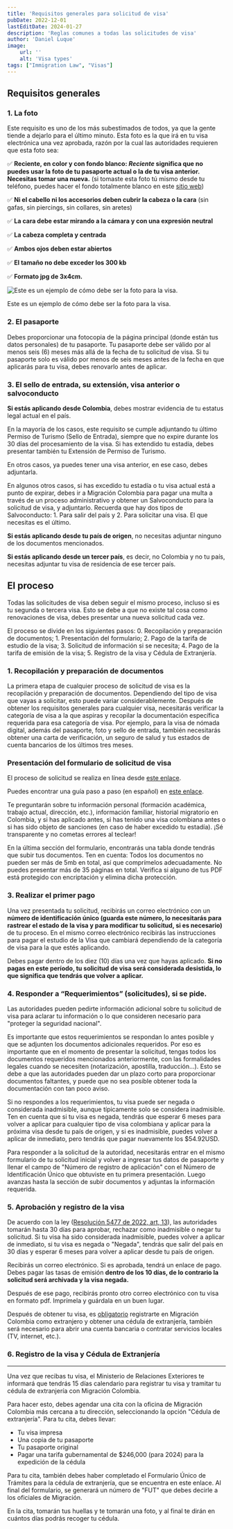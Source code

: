 ```yaml
---
title: 'Requisitos generales para solicitud de visa'
pubDate: 2022-12-01
lastEditDate: 2024-01-27
description: 'Reglas comunes a todas las solicitudes de visa'
author: 'Daniel Luque'
image:
    url: ''
    alt: 'Visa types'
tags: ["Immigration Law", "Visas"]
---
```



## **Requisitos generales**

### **1. La foto**

Este requisito es uno de los más subestimados de todos, ya que la gente tiende a dejarlo para el último minuto. Esta foto es la que irá en tu visa electrónica una vez aprobada, razón por la cual las autoridades requieren que esta foto sea:

✅ **Reciente, en color y con fondo blanco: *Reciente* significa que no puedes usar la foto de tu pasaporte actual o la de tu visa anterior. Necesitas tomar una nueva.** (si tomaste esta foto tú mismo desde tu teléfono, puedes hacer el fondo totalmente blanco en este [sitio web](https://www.remove.bg/es/upload))

✅ **Ni el cabello ni los accesorios deben cubrir la cabeza o la cara** (sin gafas, sin piercings, sin collares, sin aretes)

✅ **La cara debe estar mirando a la cámara y con una expresión neutral**

✅ **La cabeza completa y centrada**

✅ **Ambos ojos deben estar abiertos**

✅ **El tamaño no debe exceder los 300 kb**

✅ **Formato jpg de 3x4cm.**

![Este es un ejemplo de cómo debe ser la foto para la visa.](https://lh3.googleusercontent.com/H54BvMgGknGVHeZGQFZ8OYNEKhsMe8jYKOKU1N5CkO3q8NrZQMAdKyZ7mln-0Kpx-OOXmurwY3qwH1--ioLWGJuHzjGQkIY9jvRYFg59_RU2KDcJVf_r1EFM633i3xCpuVLgw4Cjnhs)

Este es un ejemplo de cómo debe ser la foto para la visa.

### **2. El pasaporte**

Debes proporcionar una fotocopia de la página principal (donde están tus datos personales) de tu pasaporte. Tu pasaporte debe ser válido por al menos seis (6) meses más allá de la fecha de tu solicitud de visa. Si tu pasaporte solo es válido por menos de seis meses antes de la fecha en que aplicarás para tu visa, debes renovarlo antes de aplicar.

### **3. El sello de entrada, su extensión, visa anterior o salvoconducto**

**Si estás aplicando desde Colombia**, debes mostrar evidencia de tu estatus legal actual en el país.

En la mayoría de los casos, este requisito se cumple adjuntando tu último Permiso de Turismo (Sello de Entrada), siempre que no expire durante los 30 días del procesamiento de la visa. Si has extendido tu estadía, debes presentar también tu Extensión de Permiso de Turismo.

En otros casos, ya puedes tener una visa anterior, en ese caso, debes adjuntarla.

En algunos otros casos, si has excedido tu estadía o tu visa actual está a punto de expirar, debes ir a Migración Colombia para pagar una multa a través de un proceso administrativo y obtener un Salvoconducto para la solicitud de visa, y adjuntarlo. Recuerda que hay dos tipos de Salvoconducto: 1. Para salir del país y 2. Para solicitar una visa. El que necesitas es el último.

**Si estás aplicando desde tu país de origen**, no necesitas adjuntar ninguno de los documentos mencionados.

**Si estás aplicando desde un tercer país**, es decir, no Colombia y no tu país, necesitas adjuntar tu visa de residencia de ese tercer país.

## **El proceso**

Todas las solicitudes de visa deben seguir el mismo proceso, incluso si es tu segunda o tercera visa. Esto se debe a que no existe tal cosa como renovaciones de visa, debes presentar una nueva solicitud cada vez.

El proceso se divide en los siguientes pasos: 0. Recopilación y preparación de documentos; 1. Presentación del formulario; 2. Pago de la tarifa de estudio de la visa; 3. Solicitud de información si se necesita; 4. Pago de la tarifa de emisión de la visa; 5. Registro de la visa y Cédula de Extranjería.

### **1. Recopilación y preparación de documentos**

La primera etapa de cualquier proceso de solicitud de visa es la recopilación y preparación de documentos. Dependiendo del tipo de visa que vayas a solicitar, esto puede variar considerablemente. Después de obtener los requisitos generales para cualquier visa, necesitarás verificar la categoría de visa a la que aspiras y recopilar la documentación específica requerida para esa categoría de visa. Por ejemplo, para la visa de nómada digital, además del pasaporte, foto y sello de entrada, también necesitarás obtener una carta de verificación, un seguro de salud y tus estados de cuenta bancarios de los últimos tres meses.

### **Presentación del formulario de solicitud de visa**

El proceso de solicitud se realiza en línea desde [este enlace](https://tramitesmre.cancilleria.gov.co/tramites/enlinea/solicitarVisa.xhtml).

Puedes encontrar una guía paso a paso (en español) en [este enlace](https://www.cancilleria.gov.co/visa-linea).

Te preguntarán sobre tu información personal (formación académica, trabajo actual, dirección, etc.), información familiar, historial migratorio en Colombia, y si has aplicado antes, si has tenido una visa colombiana antes o si has sido objeto de sanciones (en caso de haber excedido tu estadía). ¡Sé transparente y no cometas errores al teclear!

En la última sección del formulario, encontrarás una tabla donde tendrás que subir tus documentos. Ten en cuenta: Todos los documentos no pueden ser más de 5mb en total, así que comprímelos adecuadamente. No puedes presentar más de 35 páginas en total. Verifica si alguno de tus PDF está protegido con encriptación y elimina dicha protección.

### **3. Realizar el primer pago**

Una vez presentada tu solicitud, recibirás un correo electrónico con un **número de identificación único (guarda este número, lo necesitarás para rastrear el estado de la visa y para modificar tu solicitud, si es necesario)** de tu proceso. En el mismo correo electrónico recibirás las instrucciones para pagar el estudio de la Visa que cambiará dependiendo de la categoría de visa para la que estés aplicando.

Debes pagar dentro de los diez (10) días una vez que hayas aplicado. **Si no pagas en este período, tu solicitud de visa será considerada desistida, lo que significa que tendrás que volver a aplicar.**

### **4. Responder a “Requerimientos” (solicitudes), si se pide.**

Las autoridades pueden pedirte información adicional sobre tu solicitud de visa para aclarar tu información o lo que consideren necesario para "proteger la seguridad nacional".

Es importante que estos requerimientos se respondan lo antes posible y que se adjunten los documentos adicionales requeridos. Por eso es importante que en el momento de presentar la solicitud, tengas todos los documentos requeridos mencionados anteriormente, con las formalidades legales cuando se necesiten (notarización, apostilla, traducción...). Esto se debe a que las autoridades pueden dar un plazo corto para proporcionar documentos faltantes, y puede que no sea posible obtener toda la documentación con tan poco aviso.

Si no respondes a los requerimientos, tu visa puede ser negada o considerada inadmisible, aunque típicamente solo se considera inadmisible. Ten en cuenta que si tu visa es negada, tendrás que esperar 6 meses para volver a aplicar para cualquier tipo de visa colombiana y aplicar para la próxima visa desde tu país de origen, y si es inadmisible, puedes volver a aplicar de inmediato, pero tendrás que pagar nuevamente los $54.92USD.

Para responder a la solicitud de la autoridad, necesitarás entrar en el mismo formulario de tu solicitud inicial y volver a ingresar tus datos de pasaporte y llenar el campo de "Número de registro de aplicación" con el Número de Identificación Único que obtuviste en tu primera presentación. Luego avanzas hasta la sección de subir documentos y adjuntas la información requerida.

### **5. Aprobación y registro de la visa**

De acuerdo con la ley ([Resolución 5477 de 2022, art, 13](https://www.cancilleria.gov.co/sites/default/files/Normograma/docs/resolucion_minrelaciones_5477_2022.htm#13)), las autoridades tomarán hasta 30 días para aprobar, rechazar como inadmisible o negar tu solicitud. Si tu visa ha sido considerada inadmisible, puedes volver a aplicar de inmediato, si tu visa es negada o "Negada", tendrás que salir del país en 30 días y esperar 6 meses para volver a aplicar desde tu país de origen.

Recibirás un correo electrónico. Si es aprobada, tendrá un enlace de pago. Debes pagar las tasas de emisión **dentro de los 10 días, de lo contrario la solicitud será archivada y la visa negada.**

Después de ese pago, recibirás pronto otro correo electrónico con tu visa en formato pdf. Imprímela y guárdala en un buen lugar.

Después de obtener tu visa, es [obligatorio](https://www.cancilleria.gov.co/sites/default/files/Normograma/docs/resolucion_minrelaciones_5477_2022.htm#118) registrarte en Migración Colombia como extranjero y obtener una cédula de extranjería, también será necesario para abrir una cuenta bancaria o contratar servicios locales (TV, internet, etc.).

### **6. Registro de la visa y Cédula de Extranjería**

---

Una vez que recibas tu visa, el Ministerio de Relaciones Exteriores te informará que tendrás 15 días calendario para registrar tu visa y tramitar tu cédula de extranjería con Migración Colombia.

Para hacer esto, debes agendar una cita con la oficina de Migración Colombia más cercana a tu dirección, seleccionando la opción "Cédula de extranjería". Para tu cita, debes llevar:

- Tu visa impresa
- Una copia de tu pasaporte
- Tu pasaporte original
- Pagar una tarifa gubernamental de $246,000 (para 2024) para la expedición de la cédula

Para tu cita, también debes haber completado el Formulario Único de Trámites para la cédula de extranjería, que se encuentra en este enlace. Al final del formulario, se generará un número de "FUT" que debes decirle a los oficiales de Migración.

En la cita, tomarán tus huellas y te tomarán una foto, y al final te dirán en cuántos días podrás recoger tu cédula.